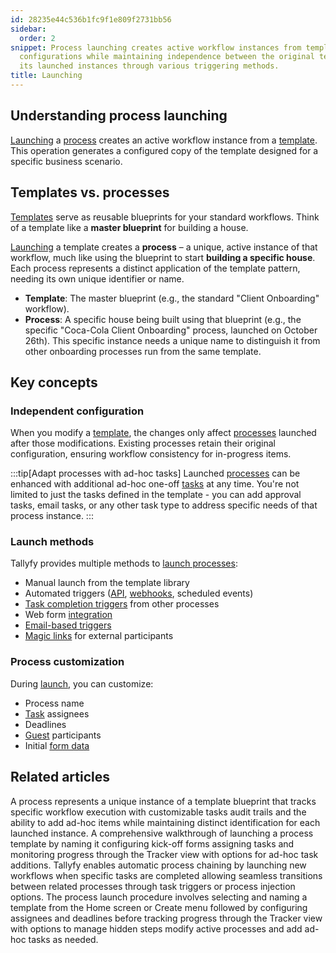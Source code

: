 ```yaml
---
id: 28235e44c536b1fc9f1e809f2731bb56
sidebar:
  order: 2
snippet: Process launching creates active workflow instances from templates with customizable
  configurations while maintaining independence between the original template and
  its launched instances through various triggering methods.
title: Launching
---
```


## Understanding process launching

[Launching](/products/pro/launching/) a [process](/products/pro/tracking-and-tasks/processes/) creates an active workflow instance from a [template](/products/pro/documenting/templates/). This operation generates a configured copy of the template designed for a specific business scenario.

## Templates vs. processes

[Templates](/products/pro/documenting/templates/) serve as reusable blueprints for your standard workflows. Think of a template like a **master blueprint** for building a house.

[Launching](/products/pro/launching/) a template creates a **process** – a unique, active instance of that workflow, much like using the blueprint to start **building a specific house**. Each process represents a distinct application of the template pattern, needing its own unique identifier or name.

* **Template**: The master blueprint (e.g., the standard "Client Onboarding" workflow).
* **Process**: A specific house being built using that blueprint (e.g., the specific "Coca-Cola Client Onboarding" process, launched on October 26th). This specific instance needs a unique name to distinguish it from other onboarding processes run from the same template.

## Key concepts

### Independent configuration

When you modify a [template](/products/pro/documenting/templates/), the changes only affect [processes](/products/pro/tracking-and-tasks/processes/) launched after those modifications. Existing processes retain their original configuration, ensuring workflow consistency for in-progress items.

:::tip[Adapt processes with ad-hoc tasks]
Launched [processes](/products/pro/tracking-and-tasks/processes/) can be enhanced with additional ad-hoc one-off [tasks](/products/pro/tracking-and-tasks/tasks/) at any time. You're not limited to just the tasks defined in the template - you can add approval tasks, email tasks, or any other task type to address specific needs of that process instance.
:::

### Launch methods

Tallyfy provides multiple methods to [launch processes](/products/pro/launching/):

* Manual launch from the template library
* Automated triggers ([API](/products/pro/integrations/open-api/), [webhooks](/products/pro/integrations/webhooks/), scheduled events)
* [Task completion triggers](/products/pro/launching/launch-process-when-task-is-completed/) from other processes
* Web form [integration](/products/pro/integrations/)
* [Email-based triggers](/products/pro/launching/triggers/via-email/)
* [Magic links](/products/pro/launching/triggers/magic-links/) for external participants

### Process customization

During [launch](/products/pro/launching/), you can customize:
* Process name
* [Task](/products/pro/tracking-and-tasks/tasks/) assignees
* Deadlines
* [Guest](/products/pro/documenting/guests/) participants
* Initial [form data](/products/pro/tracking-and-tasks/tasks/what-are-form-fields-in-tallyfy/)


<PageTree />


## Related articles
<CardGrid>
<LinkTitleCard header="<b>Tracking And Tasks > More about processes</b>" href="/products/pro/tracking-and-tasks/processes/" > A process represents a unique instance of a template blueprint that tracks specific workflow execution with customizable tasks audit trails and the ability to add ad-hoc items while maintaining distinct identification for each launched instance. </LinkTitleCard>
<LinkTitleCard header="<b>Tutorials > Launch a process</b>" href="/products/pro/tutorials/your-first-process/" > A comprehensive walkthrough of launching a process template by naming it configuring kick-off forms assigning tasks and monitoring progress through the Tracker view with options for ad-hoc task additions. </LinkTitleCard>
<LinkTitleCard header="<b>Launching > Launch another process when a task is completed</b>" href="/products/pro/launching/launch-process-when-task-is-completed/" > Tallyfy enables automatic process chaining by launching new workflows when specific tasks are completed allowing seamless transitions between related processes through task triggers or process injection options. </LinkTitleCard>
<LinkTitleCard header="<b>Launching > Launch manually</b>" href="/products/pro/launching/how-can-i-launch-a-process-in-tallyfy/" > The process launch procedure involves selecting and naming a template from the Home screen or Create menu followed by configuring assignees and deadlines before tracking progress through the Tracker view with options to manage hidden steps modify active processes and add ad-hoc tasks as needed. </LinkTitleCard>
</CardGrid>